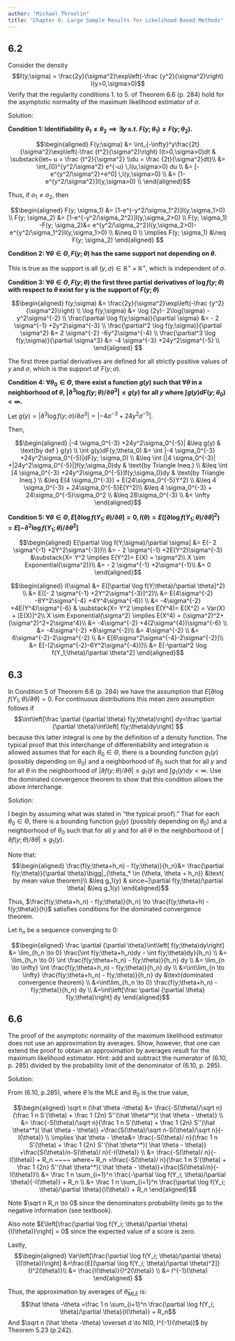 ```yaml
---
author: "Michael Throolin"
title: "Chapter 6: Large Sample Results for Likelihood-Based Methods"
---
```


## 6.2

Consider the density $$f(y;\sigma) = \frac{2y}{\sigma^2}\exp\left(-\frac {y^2}{\sigma^2}\right) I(y>0,\sigma>0)$$ Verify that the regularity conditions 1. to 5. of Theorem 6.6 (p. 284) hold for the asymptotic normality of the maximum likelihood estimator of $\sigma$.

Solution:

**Condition 1: Identifiability $\theta_1 \neq \theta_2 \implies \exists y  ~s.t.~ F(y;\theta_1) \neq F(y;\theta_2)$.**

$$\begin{aligned}
F(y;\sigma) &= \int_{-\infty}^y\frac{2t}{\sigma^2}\exp\left(-\frac {t^2}{\sigma^2}\right) I(t>0,\sigma>0)dt & \substack{let~ u = \frac {t^2}{\sigma^2} \\du = \frac {2t}{\sigma^2}dt}\\
&= \int_{0}^{y^2/\sigma^2} e^{-u} \,I(u,\sigma>0) du \\
&= [-e^{y^2/\sigma^2}+e^0]  \,I(y,\sigma>0) \\
&= [1-e^{y^2/\sigma^2}]I(y,\sigma>0) \\
\end{aligned}$$

Thus, if $\sigma_1 \neq \sigma_2$, then

$$\begin{aligned}
F(y; \sigma_1) &= [1-e^{-y^2/\sigma_1^2}]I(y,\sigma_1>0) \\
F(y; \sigma_2) &= [1-e^{-y^2/\sigma_2^2}]I(y,\sigma_2>0) \\
F(y; \sigma_1) -F(y; \sigma_2)&=  e^{y^2/\sigma_2^2}I(y,\sigma_2>0)-e^{y^2/\sigma_1^2}I(y,\sigma_1>0) \\
&\neq 0  \\
\implies F(y; \sigma_1) &\neq F(y; \sigma_2)
\end{aligned}
$$

**Condition 2: $\forall \theta \in \Theta, F(y;\theta)$ has the same support not depending on $\theta$.**

This is true as the support is all $(y, \sigma) \in \mathbb R^+ \times \mathbb R^+$, which is independent of $\sigma$.

**Condition 3: $\forall \theta \in \Theta, F(y;\theta)$ the first three partial derivatives of $\log f(y;\theta)$ with respect to $\theta$ exist for y is the support of $F(y;\theta)$**

$$\begin{aligned}
f(y;\sigma) &= \frac{2y}{\sigma^2}\exp\left(-\frac {y^2}{\sigma^2}\right) \\
\log f(y;\sigma) &= \log (2y)- 2\log(\sigma)  -y^2\sigma^{-2}  \\
\frac{\partial \log f(y;\sigma)}{\partial \sigma} &= - 2 \sigma^{-1} +2y^2\sigma^{-3} \\
\frac{\partial^2 \log f(y;\sigma)}{\partial \sigma^2} &= 2 \sigma^{-2} -6y^2\sigma^{-4} \\
\frac{\partial^3 \log f(y;\sigma)}{\partial \sigma^3} &= -4 \sigma^{-3} +24y^2\sigma^{-5} \\
\end{aligned}
$$

The first three partial derivatives are defined for all strictly positive values of $y$ and $\sigma$, which is the support of $F(y;\sigma)$.

**Condition 4: $\forall \theta_0 \in \Theta$, there exist a function $g(y)$ such that $\forall \theta$ in a neighborhood of $\theta$, $|\partial^3 \log f(y;\theta)/\partial \theta^3| \leq g(y)$ for all $y$ where $\int g(y)dF(y;\theta_0) < \infty$.**

Let $g(y)= |\partial^3 \log f(y;\sigma)/\partial \sigma^3| = |-4 \sigma^{-3} +24y^2\sigma^{-5}|$.

Then,

$$\begin{aligned}
|-4 \sigma_0^{-3} +24y^2\sigma_0^{-5}| &\leq g(y) & \text{by def } g(y) \\ 
\int g(y)dF(y;\theta_0) &= \int |-4 \sigma_0^{-3} +24y^2\sigma_0^{-5}|dF(y; \sigma_0) \\
&\leq \int [|4 \sigma_0^{-3}| +|24y^2\sigma_0^{-5}|]f(y;\sigma_0)dy & \text{by Triangle Ineq.} \\
&\leq \int [4 \sigma_0^{-3} +24y^2\sigma_0^{-5}]f(y;\sigma_0)dy & \text{by Triangle Ineq.} \\
&\leq E(4 \sigma_0^{-3}) + E(24\sigma_0^{-5}Y^2) \\
&\leq 4 \sigma_0^{-3} + 24\sigma_0^{-5}E(Y^2)\\
&\leq 4 \sigma_0^{-3} + 24\sigma_0^{-5}\sigma_0^2 \\
&\leq 28\sigma_0^{-3} \\
&< \infty
\end{aligned}$$

**Condition 5: $\forall \theta \in \Theta, E[\partial \log f(Y_1;\theta)/\partial \theta] = 0, I(\theta)=E([\partial \log f(Y_1;\theta)/\partial \theta]^2) = E[-\partial^2 \log f(Y_1;\theta)/\partial \theta^2]$**

$$\begin{aligned}
E[\partial \log f(Y;\sigma)/\partial \sigma] &= E(- 2 \sigma^{-1} +2Y^2\sigma^{-3})\\
&= - 2 \sigma^{-1} +2E(Y^2)\sigma^{-3} &\substack{X= Y^2 \implies E(Y^2)= E(X) = \sigma^2\\ X \sim Exponential(\sigma^2)}\\
&= - 2 \sigma^{-1} +2\sigma^{-1}\\
&= 0
\end{aligned}$$

$$\begin{aligned}
I(\sigma) &= E([\partial \log f(Y;\theta)/\partial \theta]^2) \\
&= E([- 2 \sigma^{-1} +2Y^2\sigma^{-3}]^2)\\
&= E(4\sigma^{-2} -8Y^2\sigma^{-4} +4Y^4\sigma^{-6}) \\
&= -4\sigma^{-2} +4E(Y^4)\sigma^{-6} & \substack{X= Y^2 \implies E(Y^4)= E(X^2) = Var(X) + [E(X)]^2\\ X \sim Exponential(\sigma^2) \implies E(X^4) = (\sigma^2)^2+(\sigma^2)^2=2\sigma^4}\\
&= -4\sigma^{-2} +4(2\sigma^{4})\sigma^{-6} \\
&= -4\sigma^{-2} +8\sigma^{-2}\\
&= 4\sigma^{-2} \\
&= 6\sigma^{-2}-2\sigma^{-2} \\
&= E[6\sigma^2\sigma^{-4}-2\sigma^{-2}]\\
&= E[-(2\sigma^{-2}-6Y^2\sigma^{-4})]\\
&= E[-\partial^2 \log f(Y_1;\theta)/\partial \theta^2]
\end{aligned}$$

\newpage

## 6.3

In Condition 5 of Theorem 6.6 (p. 284) we have the assumption that $E[\partial \log f(Y_1;\theta)/\partial \theta] = 0$. For continuous distributions this mean zero assumption follows if $$\int\left[\frac \partial {\partial \theta} f(y;\theta)\right] dy=\frac \partial {\partial \theta}\int\left[ f(y;\theta)dy\right] $$ because this latter integral is one by the definition of a density function. The typical proof that this interchange of differentiability and integration is allowed assumes that for each $\theta_0 \in \Theta$, there is a bounding function $g_1(y)$ (possibly depending on $\theta_0$) and a neighborhood of $\theta_0$ such that for all $y$ and for all $\theta$ in the neighborhood of $|\partial f(y;\theta)/\partial \theta| \leq g_1(y)$ and $\int g_1(y)dy < \infty$. Use the dominated convergence theorem to show that this condition allows the above interchange.

Solution:

I begin by assuming what was stated in "the typical proof)."  That for each $\theta_0 \in \Theta$, there is a bounding function $g_1(y)$ (possibly depending on $\theta_0$) and a neighborhood of $\theta_0$ such that for all $y$ and for all $\theta$ in the neighborhood of $|\partial f(y;\theta)/\partial \theta| \leq g_1(y)$.

Note that: 
$$\begin{aligned}
\frac{f(y;\theta+h_n) - f(y;\theta)}{h_n}&= \frac{\partial f(y;\theta)}{\partial \theta}\bigg|_{\theta_* \in (\theta, \theta + h_n)} &\text{ by mean value theorem}\\
&\leq g_1(y) & since~|\partial f(y;\theta)/\partial \theta| &\leq g_1(y)
\end{aligned}$$

Thus, $\frac{f(y;\theta+h_n) - f(y;\theta)}{h_n} \to \frac{f(y;\theta+h) - f(y;\theta)}{h}$ satisfies conditions for the dominated convergence theorem.

Let $h_n$ be a sequence converging to 0:

$$\begin{aligned}
\frac \partial {\partial \theta}\int\left[ f(y;\theta)dy\right]
&= \lim_{h_n \to 0} \frac{\int f(y;\theta+h_n)dy - \int f(y;\theta)dy}{h_n} \\
&= \lim_{h_n \to 0} \int \frac{f(y;\theta+h_n) - f(y;\theta)}{h_n} dy \\
&= \lim_{n \to \infty} \int \frac{f(y;\theta+h_n) - f(y;\theta)}{h_n} dy \\
&=\int\lim_{n \to \infty}  \frac{f(y;\theta+h_n) - f(y;\theta)}{h_n} dy &\text{dominated convergence theorem} \\ 
&=\int\lim_{h_n \to 0}  \frac{f(y;\theta+h_n) - f(y;\theta)}{h_n} dy \\
&=\int\left[\frac \partial {\partial \theta} f(y;\theta)\right] dy
\end{aligned}$$


\newpage

## 6.6

The proof of the asymptotic normality of the maximum likelihood estimator does not use an approximation by averages. Show, however, that one can extend the proof to obtain an approximation by averages result for the maximum likelihood estimator. Hint: add and subtract the numerator of (6.10, p. 285) divided by the probability limit of the denominator of (6.10, p. 285).

Solution:

From (6.10, p.285), where $\hat \theta$ is the MLE and $\theta_0$ is the true value,

$$\begin{aligned}
\sqrt n (\hat \theta -\theta) &= \frac{-S(\theta)/\sqrt n}{\frac 1 n S'(\theta) + \frac 1 {2n} S''(\hat \theta^*)( \hat \theta - \theta)} \\
&= \frac{-S(\theta)/\sqrt n}{\frac 1 n S'(\theta) + \frac 1 {2n} S''(\hat \theta^*)( \hat \theta - \theta)} +\frac{S(\theta)/\sqrt n-S(\theta)/\sqrt n}{-I(\theta)} \\
\implies \hat \theta - \theta&= \frac{-S(\theta)/ n}{\frac 1 n S'(\theta) + \frac 1 {2n} S''(\hat \theta^*)( \hat \theta - \theta)} +\frac{S(\theta)/n-S(\theta)/ n}{-I(\theta)} \\
&= \frac{-S(\theta)/ n}{-I(\theta)} + R_n ~~~~ where~ R_n =\frac{-S(\theta)/ n}{\frac 1 n S'(\theta) + \frac 1 {2n} S''(\hat \theta^*)( \hat \theta - \theta)}+\frac{S(\theta)/n}{-I(\theta)}\\
&= \frac 1 n \sum_{i=1}^n \frac{-\partial \log f(Y_i; \theta)/\partial \theta}{-I(\theta)} + R_n \\
&= \frac 1 n \sum_{i=1}^n \frac{\partial \log f(Y_i; \theta)/\partial \theta}{I(\theta)} + R_n
\end{aligned}$$

Note $\sqrt n R_n \to 0$ since the denominators probability limits go to the negative information (see textbook).

Also note $E\left[\frac{\partial \log f(Y_i; \theta)/\partial \theta}{I(\theta)}\right] = 0$ since the expected value of a score is zero.

Lastly,
$$\begin{aligned}
Var\left[\frac{\partial \log f(Y_i; \theta)/\partial \theta}{I(\theta)}\right]
&=\frac{E[(\partial \log f(Y_i; \theta)/\partial \theta)^2]}{I^2(\theta)}\\
&= \frac{I(\theta)}{I^2(\theta)} \\
&= I^{-1}(\theta)
\end{aligned}
$$

Thus, the approximation by averages of $\hat \theta_{MLE}$ is:
$$\hat \theta -\theta =\frac 1 n \sum_{i=1}^n \frac{\partial \log f(Y_i; \theta)/\partial \theta}{I(\theta)} + R_n$$
And $\sqrt n (\hat \theta -\theta) \overset d \to N(0, I^{-1}(\theta))$ by Theorem 5.23 (p.242).



